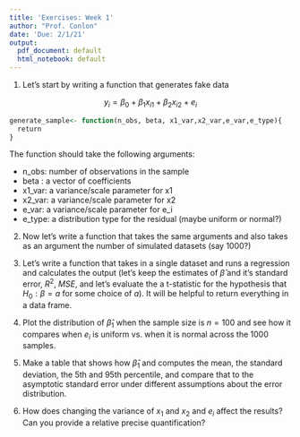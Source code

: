 ```yaml
---
title: 'Exercises: Week 1'
author: "Prof. Conlon"
date: 'Due: 2/1/21'
output:
  pdf_document: default
  html_notebook: default
---
```


1. Let's start by writing a function that generates fake data 

$$
y_i = \beta_0 + \beta_1 x_{i1} + \beta_2 x_{i2} + e_i
$$

```r
generate_sample<- function(n_obs, beta, x1_var,x2_var,e_var,e_type){
  return 
}
```

The function should take the following arguments:

  * n_obs: number of observations in the sample
  * beta : a vector of coefficients
  * x1_var: a variance/scale parameter for x1
  * x2_var: a variance/scale parameter for x2
  * e_var: a variance/scale parameter for e_i
  * e_type: a distribution type for the residual (maybe uniform or normal?)
 
2. Now let's write a function that takes the same arguments and also takes as an argument the number of simulated datasets (say 1000?)

3. Let's write a function that takes in a single dataset and runs a regression and calculates the output (let's keep the estimates of $\widehat{\beta}$ and it's standard error, $R^2$, $MSE$, and let's evaluate the a t-statistic for the hypothesis that $H_0: \beta=a$ for some choice of $a$). It will be helpful to return everything in a data frame.

4. Plot the distribution of $\widehat{\beta}_1$ when the sample size is $n=100$ and see how it compares when $e_i$ is uniform vs. when it is normal across the 1000 samples.

5. Make a table that shows how $\widehat{\beta}_1$ and computes the mean, the standard deviation, the 5th and 95th percentile, and compare that to the asymptotic standard error under different assumptions about the error distribution.

6. How does changing the variance of $x_1$ and $x_2$ and $e_i$ affect the results? Can you provide a relative precise quantification?



